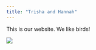 ```yaml
---
title: "Trisha and Hannah"
---
```


This is our website. We like birds!

![](https://images.unsplash.com/photo-1486365227551-f3f90034a57c?fm=jpg&q=60&w=3000&ixlib=rb-4.1.0&ixid=M3wxMjA3fDB8MHxzZWFyY2h8M3x8YmlyZHxlbnwwfHwwfHx8MA%3D%3D)
